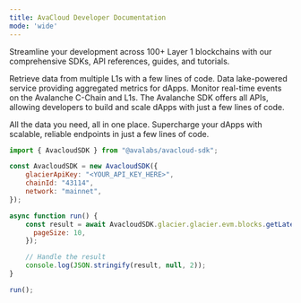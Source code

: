 ```yaml
---
title: AvaCloud Developer Documentation
mode: 'wide'
---
```


Streamline your development across 100+ Layer 1 blockchains with our comprehensive SDKs, API references, guides, and tutorials.

<CardGroup cols={2}>
  <Card
    title="Data API"
    icon="database"
    href="/data-api/"
  >
     Retrieve data from multiple L1s with a few lines of code.
  </Card>
  <Card
    title="Metrics APIs"
    icon="chart-line"
    href="/metrics-api/"
  >
    Data lake-powered service providing aggregated metrics for dApps.
  </Card>
  <Card
    title="Webhooks API"
    icon="webhook"
    href="/webhooks-api/"
  >
   Monitor real-time events on the Avalanche C-Chain and L1s.
  </Card>
  <Card
    title="Avacloud SDK"
    icon="code"
    href="/avacloud-sdk/"
  >
    The Avalanche SDK offers all APIs, allowing developers to build and scale dApps with just a few lines of code.
  </Card>
</CardGroup>

All the data you need, all in one place. Supercharge your dApps with scalable, reliable endpoints in just a few lines of code.
```javascript
import { AvacloudSDK } from "@avalabs/avacloud-sdk";

const AvacloudSDK = new AvacloudSDK({
    glacierApiKey: "<YOUR_API_KEY_HERE>",
    chainId: "43114",
    network: "mainnet",
});

async function run() {
    const result = await AvacloudSDK.glacier.glacier.evm.blocks.getLatestBlocks({
      pageSize: 10,
    });

    // Handle the result
    console.log(JSON.stringify(result, null, 2));
}

run();

```
